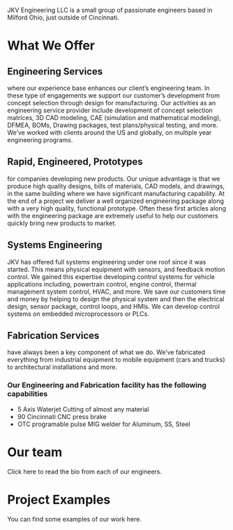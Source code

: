 
JKV Engineering LLC is a small group of passionate engineers based in Milford Ohio, just outside of Cincinnati. 

# What We Offer 

## Engineering Services 

where our experience base enhances our client’s engineering team.  In these type of engagements we support our customer’s development from concept selection through design for manufacturing.  Our activities as an engineering service provider include development of concept selection matrices, 3D CAD modeling, CAE (simulation and mathematical modeling), DFMEA, BOMs, Drawing packages, test plans/physical testing, and more.  We’ve worked with clients around the US and globally, on multiple year engineering programs.      

## Rapid, Engineered, Prototypes

for companies developing new products.   Our unique advantage is that we produce high quality designs, bills of materials, CAD models, and drawings, in the same building where we have significant manufacturing capability.  At the end of a project we deliver a well organized engineering package along with a very high quality, functional prototype.  Often these first articles along with the engineering package are extremely useful to help our customers quickly bring new products to market.

## Systems Engineering

JKV has offered full systems engineering under one roof since it was started.  This means physical equipment with sensors, and feedback motion control.  We gained this expertise developing control systems for vehicle applications including, powertrain control, engine control, thermal management system control, HVAC, and more.  We save our customers time and money by helping to design the physical system and then the electrical design, sensor package, control loops, and HMIs.    We can develop control systems on embedded microprocessors or PLCs.

## Fabrication Services

have always been a key component of what we do.  We’ve fabricated everything from industrial equipment to mobile equipment (cars and trucks) to architectural installations and more.

### Our Engineering and Fabrication facility has the following capabilities

* 5 Axis Waterjet Cutting of almost any material
* 90 Cincinnati CNC press brake
* OTC programable pulse MIG welder for Aluminum, SS, Steel

# Our team

Click <Link to="/team">here</Link> to read the bio from each of our engineers.

# Project Examples

You can find some examples of our work <Link to="/projects">here</Link>.